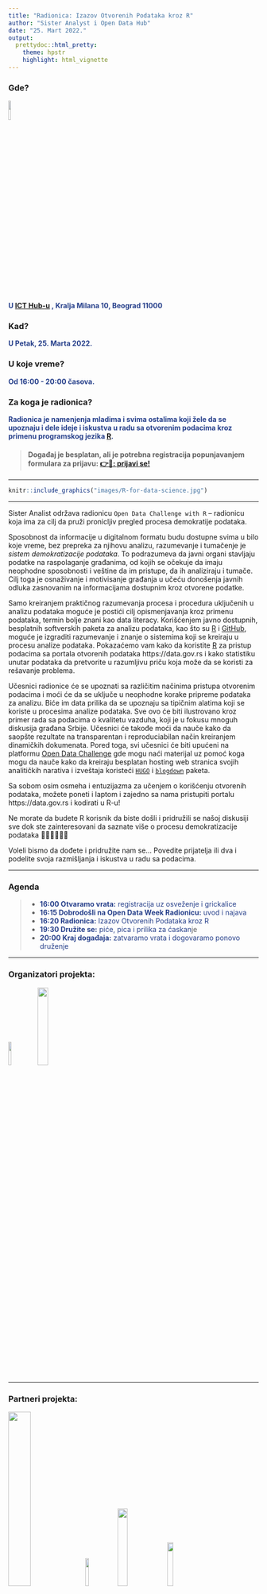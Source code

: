 ```yaml
--- 
title: "Radionica: Izazov Otvorenih Podataka kroz R"
author: "Sister Analyst i Open Data Hub"
date: "25. Mart 2022."
output:
  prettydoc::html_pretty:
    theme: hpstr
    highlight: html_vignette
---
```


### Gde?

[![](images/icthub_logo.png){width=10%}](https://www.ite.gov.rs/)

**<span style="color:#27408B">U </span> [ICT Hub-u](http://www.bibliotekalazarevac.org.rs/) <span style="color:#27408B">, Kralja Milana 10, Beograd 11000</span>**

### Kad? 

**<span style="color:#27408B">U Petak, 25. Marta 2022. </span>**

### U koje vreme? 

**<span style="color:#27408B">Od 16:00 - 20:00 časova.</span>**

### Za koga je radionica? 

**<span style="color:#27408B">Radionica je namenjenja mladima i svima ostalima koji žele da se upoznaju i dele ideje i iskustva u radu sa otvorenim podacima kroz primenu programskog jezika [R](https://cran.r-project.org).</span>**

> #### Događaj je besplatan, ali je potrebna registracija popunjavanjem formulara za prijavu: [👉📄: prijavi se!](https://forms.gle/ior41Tv4QyPZ49Tx6)

---

```r
knitr::include_graphics("images/R-for-data-science.jpg")
```

--- 

Sister Analist održava radionicu `Open Data Challenge with R` – radionicu koja ima za cilj da pruži pronicljiv pregled procesa demokratije podataka.

Sposobnost da informacije u digitalnom formatu budu dostupne svima u bilo koje vreme, bez prepreka za njihovu analizu, razumevanje i tumačenje je *sistem demokratizacije podataka*. To podrazumeva da javni organi stavljaju podatke na raspolaganje građanima, od kojih se očekuje da imaju neophodne sposobnosti i veštine da im pristupe, da ih analiziraju i tumače. Cilj toga je osnaživanje i motivisanje građanja u učeću donošenja javnih odluka zasnovanim na informacijama dostupnim kroz otvorene podatke. 

Samo kreiranjem praktičnog razumevanja procesa i procedura uključenih u analizu podataka moguće je postići cilj opismenjavanja kroz primenu podataka, termin bolje znani kao data literacy. Korišćenjem javno dostupnih, besplatnih softverskih paketa za analizu podataka, kao što su [R](https://www.r-project.org/) i [GitHub](https://github.com/), moguće je izgraditi razumevanje i znanje o sistemima koji se kreiraju u procesu analize podataka. Pokazaćemo vam kako da koristite [R](https://www.r-project.org/) za pristup podacima sa portala otvorenih podataka https://data.gov.rs i kako statistiku unutar podataka da pretvorite u razumljivu priču koja može da se koristi za rešavanje problema.

Učesnici radionice će se upoznati sa različitim načinima pristupa otvorenim podacima i moći će da se uključe u neophodne korake pripreme podataka za analizu. Biće im data prilika da se upoznaju sa tipičnim alatima koji se koriste u procesima analize podataka. Sve ovo će biti ilustrovano kroz primer rada sa podacima o kvalitetu vazduha, koji je u fokusu mnoguh diskusija građana Srbije. Učesnici će takođe moći da nauče kako da saopšte rezultate na transparentan i reproduciabilan način kreiranjem dinamičkih dokumenata. Pored toga, svi učesnici će biti upućeni na platformu [Open Data Challenge](https://www.r-project.org/) gde mogu naći materijal uz pomoć koga mogu da nauče kako da kreiraju besplatan hosting web stranica svojih analitičkih narativa i izveštaja koristeći [`HUGO`](https://gohugo.io) i [`blogdown`](https://bookdown.org/yihui/blogdown/) paketa. 

Sa sobom osim osmeha i entuzijazma za učenjem o korišćenju otvorenih podataka, možete poneti i laptom i zajedno sa nama pristupiti portalu https://data.gov.rs i kodirati u R-u!

Ne morate da budete R korisnik da biste došli i pridružili se našoj diskusiji sve dok ste zainteresovani da saznate više o procesu demokratizacije podataka 👩‍💻👨‍💻✊💪

Voleli bismo da dođete i pridružite nam se… Povedite prijatelja ili dva i podelite svoja razmišljanja i iskustva u radu sa podacima.

---

### Agenda

> - <span style="color:#27408B">**16:00 Otvaramo vrata:** registracija uz osveženje i grickalice</span>
> - <span style="color:#27408B">**16:15 Dobrodošli na Open Data Week Radionicu:** uvod i najava</span>
> - <span style="color:#27408B">**16:20 Radionica:** Izazov Otvorenih Podataka kroz R</span>
> - <span style="color:#27408B">**19:30 Družite se:** piće, pica i prilika za ćaskan</span>je
> - <span style="color:#27408B">**20:00 Kraj događaja:** zatvaramo vrata i dogovaramo ponovo druženje</span>

---

### Organizatori projekta:

[![](images/New_SA_hex.png){width=11%}](https://sisteranalyst.org)
[![](images/Open Data HUB Logo_color sa kockicama.png){width=20%}](https://hub.data.gov.rs/en/home/)  

---

### Partneri projekta:

[![](images/euprava-cir.png){width=30%}](https://www.ite.gov.rs/)
[![](images/UK_aid_bg.png){width=12%}](https://www.gov.uk/world/organisations/british-embassy-belgrade)
[![](images/British-Embassy-Belgrade_bg.png){width=20%}](https://www.gov.uk/world/organisations/british-embassy-belgrade)[![](images/UNDP-Logo-Blue-Small.png){width=15%}](https://www.rs.undp.org/)

---

